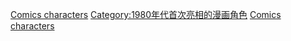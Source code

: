 {{cat topic in year| topic=首次亮相的漫画角色| year=1980}}

[[Category:1980年漫畫|Comics characters]]
[[Category:1980年代首次亮相的漫画角色|Category:1980年代首次亮相的漫画角色]]
[[Category:1980年面世的虛構角色|Comics characters]]